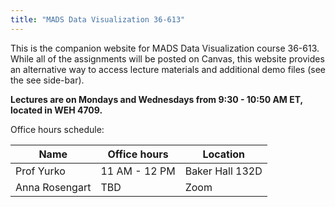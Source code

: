 ```yaml
---
title: "MADS Data Visualization 36-613"
---
```


This is the companion website for MADS Data Visualization course 36-613. While all of the assignments will be posted on Canvas, this website provides an alternative way to access lecture materials and additional demo files (see the see side-bar).

__Lectures are on Mondays and Wednesdays from 9:30 - 10:50 AM ET, located in WEH 4709.__

Office hours schedule:

| Name                 | Office hours   | Location   |
|----------------------|----------------|------------|
| Prof Yurko           | 11 AM - 12 PM  | Baker Hall 132D |
| Anna Rosengart       | TBD            | Zoom       |

